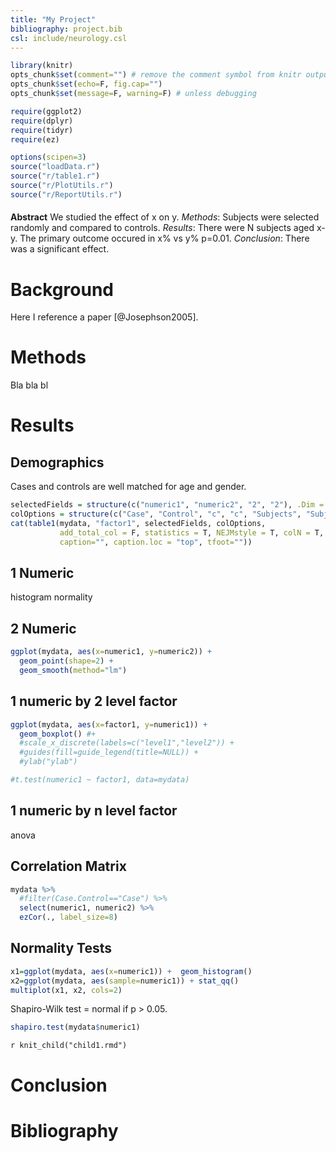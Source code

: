 ```yaml
---
title: "My Project"
bibliography: project.bib
csl: include/neurology.csl
---
```


```r
library(knitr)
opts_chunk$set(comment="") # remove the comment symbol from knitr output
opts_chunk$set(echo=F, fig.cap="")
opts_chunk$set(message=F, warning=F) # unless debugging

require(ggplot2)
require(dplyr)
require(tidyr)
require(ez)

options(scipen=3)
source("loadData.r")
source("r/table1.r")
source("r/PlotUtils.r")
source("r/ReportUtils.r")
```

#### {.abstract}

**Abstract** We studied the effect of x on y. *Methods*: Subjects were selected randomly and compared to controls. *Results*: There were N subjects aged x-y. The primary outcome occured in x% vs y% p=0.01. *Conclusion*: There was a significant effect.

# Background

Here I reference a paper [@Josephson2005].

# Methods

Bla bla bl

# Results

## Demographics

Cases and controls are well matched for age and gender. 

```r
selectedFields = structure(c("numeric1", "numeric2", "2", "2"), .Dim = c(2L, 2L))
colOptions = structure(c("Case", "Control", "c", "c", "Subjects", "Subjects"), .Dim = 2:3)
cat(table1(mydata, "factor1", selectedFields, colOptions, 
           add_total_col = F, statistics = T, NEJMstyle = T, colN = T,
           caption="", caption.loc = "top", tfoot=""))
```

## 1 Numeric

histogram
normality

## 2 Numeric

```r
ggplot(mydata, aes(x=numeric1, y=numeric2)) +
  geom_point(shape=2) +
  geom_smooth(method="lm")
```

## 1 numeric by 2 level factor

```r
ggplot(mydata, aes(x=factor1, y=numeric1)) +
  geom_boxplot() #+
  #scale_x_discrete(labels=c("level1","level2")) +
  #guides(fill=guide_legend(title=NULL)) +
  #ylab("ylab")
```

```r
#t.test(numeric1 ~ factor1, data=mydata)
```

## 1 numeric by n level factor

anova

## Correlation Matrix

```r
mydata %>%
  #filter(Case.Control=="Case") %>%
  select(numeric1, numeric2) %>%
  ezCor(., label_size=8)
```

## Normality Tests

```r
x1=ggplot(mydata, aes(x=numeric1)) +  geom_histogram()
x2=ggplot(mydata, aes(sample=numeric1)) + stat_qq()
multiplot(x1, x2, cols=2)
```

Shapiro-Wilk test = normal if p > 0.05. 

```r
shapiro.test(mydata$numeric1)
```

`r knit_child("child1.rmd")`

# Conclusion

# Bibliography
